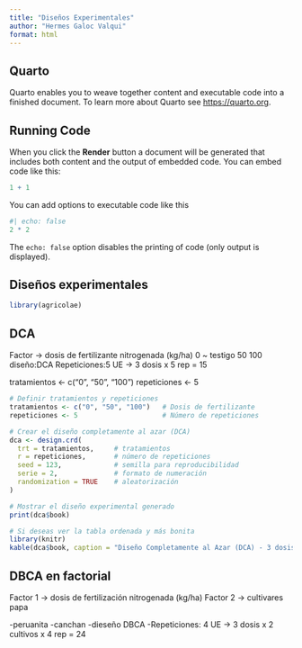 ```yaml
---
title: "Diseños Experimentales"
author: "Hermes Galoc Valqui"
format: html
---
```


## Quarto

Quarto enables you to weave together content and executable code into a finished document. To learn more about Quarto see <https://quarto.org>.

## Running Code

When you click the **Render** button a document will be generated that includes both content and the output of embedded code. You can embed code like this:

```r
1 + 1
```

You can add options to executable code like this 

```r
#| echo: false
2 * 2
```

The `echo: false` option disables the printing of code (only output is displayed).

## Diseños experimentales
```r
library(agricolae)

```


## DCA
Factor → dosis de fertilizante nitrogenada (kg/ha)
0 ~ testigo
50
100
diseño:DCA
Repeticiones:5
UE → 3 dosis x 5 rep = 15

tratamientos <- c("0", "50", "100")
repeticiones <- 5

```r

# Definir tratamientos y repeticiones
tratamientos <- c("0", "50", "100")   # Dosis de fertilizante
repeticiones <- 5                     # Número de repeticiones

# Crear el diseño completamente al azar (DCA)
dca <- design.crd(
  trt = tratamientos,     # tratamientos
  r = repeticiones,       # número de repeticiones
  seed = 123,             # semilla para reproducibilidad
  serie = 2,              # formato de numeración
  randomization = TRUE    # aleatorización
)

# Mostrar el diseño experimental generado
print(dca$book)

# Si deseas ver la tabla ordenada y más bonita
library(knitr)
kable(dca$book, caption = "Diseño Completamente al Azar (DCA) - 3 dosis × 5 rep = 15 UE")

```

## DBCA en factorial

Factor 1 → dosis de fertilización nitrogenada (kg/ha)
Factor 2 → cultivares papa

-peruanita
-canchan
-dieseño DBCA
-Repeticiones: 4
UE → 3 dosis x 2 cultivos x 4 rep = 24

```r

```












